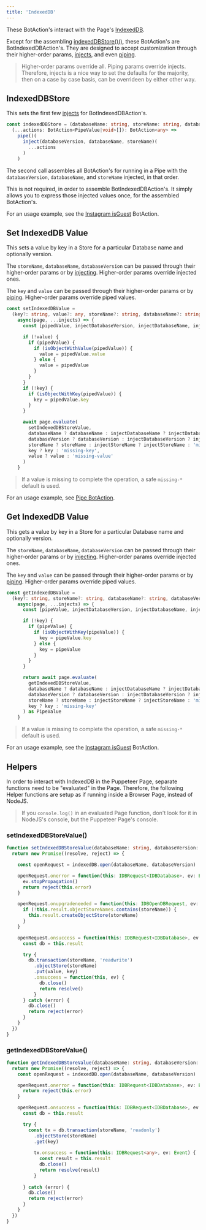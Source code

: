 ---
title: 'IndexedDB'
---

These BotAction's interact with the Page's [IndexedDB](https://www.w3.org/TR/2013/CR-IndexedDB-20130704/).

Except for the assembling [indexedDBStore()()](#indexeddbstore), these BotAction's are BotIndexedDBAction's. They are designed to accept customization through their higher-order params, [injects](/advanced/injects), and even [piping](/advanced/piping).

> Higher-order params override all. Piping params override injects. Therefore, injects is a nice way to set the defaults for the majority, then on a case by case basis, can be overrideen by either other way.

## IndexedDBStore
This sets the first few [injects](/advanced/injects) for BotIndexedDBAction's.
```typescript
const indexedDBStore = (databaseName: string, storeName: string, databaseVersion?: number) =>
  (...actions: BotAction<PipeValue|void>[]): BotAction<any> =>
    pipe()(
      inject(databaseVersion, databaseName, storeName)(
        ...actions
      )
    )
```
The second call assembles all BotAction's for running in a Pipe with the `databaseVersion`, `databaseName`, and `storeName` injected, in that order.

This is not required, in order to assemble BotIndexedDBAction's. It simply allows you to express those injected values once, for the assembled BotAction's.

For an usage example, see the [Instagram isGuest](/sites/instagram#isguest-conditionalbotaction) BotAction.

## Set IndexedDB Value
This sets a value by key in a Store for a particular Database name and optionally version.

The `storeName`, `databaseName`, `databaseVersion` can be passed through their higher-order params or by [injecting](/advanced/injects). Higher-order params override injected ones.

The `key` and `value` can be passed through their higher-order params or by [piping](/advanced/piping). Higher-order params override piped values.

```typescript
const setIndexedDBValue = 
  (key?: string, value?: any, storeName?: string, databaseName?: string, databaseVersion?: number): BotIndexedDBAction<void> => 
    async(page, ...injects) => {
      const [pipedValue, injectDatabaseVersion, injectDatabaseName, injectStoreName] = unpipeInjects<getQueryKeyValue>(injects, 3)

      if (!value) {
        if (pipedValue) {
          if (isObjectWithValue(pipedValue)) {
            value = pipedValue.value
          } else {
            value = pipedValue
          }
        }
      }
      if (!key) {
        if (isObjectWithKey(pipedValue)) {
          key = pipedValue.key
        }
      }

      await page.evaluate(
        setIndexedDBStoreValue,
        databaseName ? databaseName : injectDatabaseName ? injectDatabaseName : 'missing-db-name',
        databaseVersion ? databaseVersion : injectDatabaseVersion ? injectDatabaseVersion : undefined,
        storeName ? storeName : injectStoreName ? injectStoreName : 'missing-store', 
        key ? key : 'missing-key',
        value ? value : 'missing-value'
      )
    }
```
> If a value is missing to complete the operation, a safe `missing-*` default is used.

For an usage example, see [Pipe BotAction](/advanced/piping#pipe-botaction).

## Get IndexedDB Value

This gets a value by key in a Store for a particular Database name and optionally version.

The `storeName`, `databaseName`, `databaseVersion` can be passed through their higher-order params or by [injecting](/advanced/injects). Higher-order params override injected ones.

The `key` and `value` can be passed through their higher-order params or by [piping](/advanced/piping). Higher-order params override piped values.

```typescript
const getIndexedDBValue = 
  (key?: string, storeName?: string, databaseName?: string, databaseVersion?: number): BotIndexedDBAction<PipeValue> => 
    async(page, ...injects) => {
      const [pipeValue, injectDatabaseVersion, injectDatabaseName, injectStoreName] = unpipeInjects<getQueryKey>(injects, 3)

      if (!key) {
        if (pipeValue) {
          if (isObjectWithKey(pipeValue)) {
            key = pipeValue.key
          } else {
            key = pipeValue
          }
        }
      }

      return await page.evaluate(
        getIndexedDBStoreValue,
        databaseName ? databaseName : injectDatabaseName ? injectDatabaseName : 'missing-db-name',
        databaseVersion ? databaseVersion : injectDatabaseVersion ? injectDatabaseVersion : undefined,
        storeName ? storeName : injectStoreName ? injectStoreName : 'missing-store',
        key ? key : 'missing-key'
      ) as PipeValue
    }
```
> If a value is missing to complete the operation, a safe `missing-*` default is used.

For an usage example, see the [Instagram isGuest](/sites/instagram#isguest-conditionalbotaction) BotAction.

## Helpers

In order to interact with IndexedDB in the Puppeteer Page, separate functions need to be "evaluated" in the Page. Therefore, the following Helper functions are setup as if running inside a Browser Page, instead of NodeJS. 

> If you `console.log()` in an evaluated Page function, don't look for it in NodeJS's console, but the Puppeteer Page's console.

### setIndexedDBStoreValue()

```typescript
function setIndexedDBStoreValue(databaseName: string, databaseVersion: number, storeName: string, key: string, value: any) {
  return new Promise((resolve, reject) => {

    const openRequest = indexedDB.open(databaseName, databaseVersion)

    openRequest.onerror = function(this: IDBRequest<IDBDatabase>, ev: Event) {
      ev.stopPropagation()
      return reject(this.error) 
    }

    openRequest.onupgradeneeded = function(this: IDBOpenDBRequest, ev: IDBVersionChangeEvent): any { 
      if (!this.result.objectStoreNames.contains(storeName)) {
        this.result.createObjectStore(storeName)
      }
    }

    openRequest.onsuccess = function(this: IDBRequest<IDBDatabase>, ev: Event) {
      const db = this.result

      try {
        db.transaction(storeName, 'readwrite')
          .objectStore(storeName)
          .put(value, key)
          .onsuccess = function(this, ev) {
            db.close()
            return resolve()
          }
      } catch (error) {
        db.close()
        return reject(error)
      } 
    }
  })
}
```

### getIndexedDBStoreValue()

```typescript
function getIndexedDBStoreValue(databaseName: string, databaseVersion: number, storeName: string, key: string) {
  return new Promise((resolve, reject) => {
    const openRequest = indexedDB.open(databaseName, databaseVersion)

    openRequest.onerror = function(this: IDBRequest<IDBDatabase>, ev: Event) {
      return reject(this.error) 
    }

    openRequest.onsuccess = function(this: IDBRequest<IDBDatabase>, ev: Event) {
      const db = this.result

      try {
        const tx = db.transaction(storeName, 'readonly')
          .objectStore(storeName)
          .get(key)
  
          tx.onsuccess = function(this: IDBRequest<any>, ev: Event) {
            const result = this.result
            db.close()
            return resolve(result)
          }
  
      } catch (error) {
        db.close()
        return reject(error)
      }
    }
  })
}
```